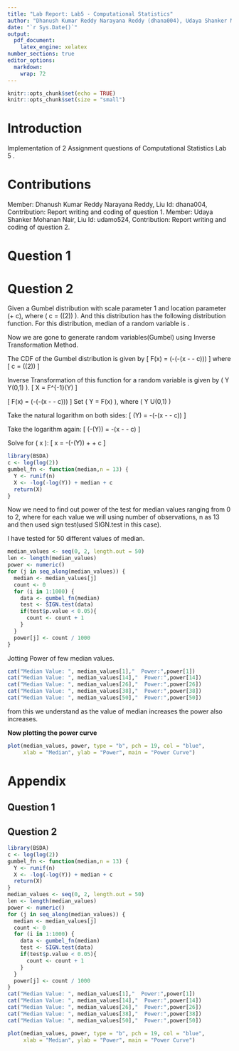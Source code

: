 ```yaml
---
title: "Lab Report: Lab5 - Computational Statistics"
author: "Dhanush Kumar Reddy Narayana Reddy (dhana004), Udaya Shanker Mohanan Nair (udamo524)"
date: "`r Sys.Date()`"
output: 
  pdf_document:
    latex_engine: xelatex
number_sections: true
editor_options: 
  markdown: 
    wrap: 72
---
```



```r
knitr::opts_chunk$set(echo = TRUE)
knitr::opts_chunk$set(size = "small")
```

# Introduction

Implementation of 2 Assignment questions of Computational Statistics Lab 5 .

# Contributions

Member: Dhanush Kumar Reddy Narayana Reddy, Liu Id: dhana004, Contribution: Report writing and coding of question 1.
Member: Udaya Shanker Mohanan Nair, Liu Id: udamo524, Contribution: Report writing and coding of question 2.

# Question 1

# Question 2

Given a Gumbel distribution with scale parameter 1 and location parameter \(\mu + c\), where \( c = \log(\log(2)) \). And this distribution has the following distribution function. For this distribution, median of a random variable is \mu.
 
Now we are gone to generate random variables(Gumbel) using Inverse Transformation Method.

The CDF of the Gumbel distribution is given by
\[
F(x) = \exp(-\exp(-(x - \mu - c)))
\]
where
\[
c = \log(\log(2))
\]

Inverse Transformation of this function for a random variable is given by
\( Y \sim Y(0,1) \).
\[
  X = F^{-1}(Y)
\]

\[
F(x) = \exp(-\exp(-(x - \mu - c)))
\]
Set \( Y = F(x) \), where \( Y \sim U(0,1) \)

Take the natural logarithm on both sides:
\[
  \log(Y) = -\exp(-(x - \mu - c))
\]

Take the logarithm again:
\[
  \log(-\log(Y)) = -(x - \mu - c)
\]

Solve for \( x \):
\[
  x = -\log(-\log(Y)) + \mu + c
\]
     

```r
library(BSDA)
c <- log(log(2))
gumbel_fn <- function(median,n = 13) {
  Y <- runif(n)
  X <- -log(-log(Y)) + median + c
  return(X)
}
```

Now we need to find out power of the test for median values ranging from 0 to 2, where for each value we will using number of observations, n as 13 and then used sign test(used SIGN.test in this case). 

I have tested for 50 different values of median. 

```r
median_values <- seq(0, 2, length.out = 50)
len <- length(median_values)
power <- numeric()
for (j in seq_along(median_values)) {
  median <- median_values[j]
  count <- 0
  for (i in 1:1000) {
    data <- gumbel_fn(median)
    test <- SIGN.test(data)
    if(test$p.value < 0.05){
      count <- count + 1
    }
  }
  power[j] <- count / 1000
}
```
Jotting Power of few median values. 

```r
cat("Median Value: ", median_values[1],"  Power:",power[1])
cat("Median Value: ", median_values[14],"  Power:",power[14])
cat("Median Value: ", median_values[26],"  Power:",power[26])
cat("Median Value: ", median_values[38],"  Power:",power[38])
cat("Median Value: ", median_values[50],"  Power:",power[50])
```

from this we understand as the value of median increases the power also increases.

**Now plotting the power curve**

```r
plot(median_values, power, type = "b", pch = 19, col = "blue",
     xlab = "Median", ylab = "Power", main = "Power Curve")
```

# Appendix

## Question 1

## Question 2 

```r
library(BSDA)
c <- log(log(2))
gumbel_fn <- function(median,n = 13) {
  Y <- runif(n)
  X <- -log(-log(Y)) + median + c
  return(X)
}
median_values <- seq(0, 2, length.out = 50)
len <- length(median_values)
power <- numeric()
for (j in seq_along(median_values)) {
  median <- median_values[j]
  count <- 0
  for (i in 1:1000) {
    data <- gumbel_fn(median)
    test <- SIGN.test(data)
    if(test$p.value < 0.05){
      count <- count + 1
    }
  }
  power[j] <- count / 1000
}
cat("Median Value: ", median_values[1],"  Power:",power[1])
cat("Median Value: ", median_values[14],"  Power:",power[14])
cat("Median Value: ", median_values[26],"  Power:",power[26])
cat("Median Value: ", median_values[38],"  Power:",power[38])
cat("Median Value: ", median_values[50],"  Power:",power[50])

plot(median_values, power, type = "b", pch = 19, col = "blue",
     xlab = "Median", ylab = "Power", main = "Power Curve")

```